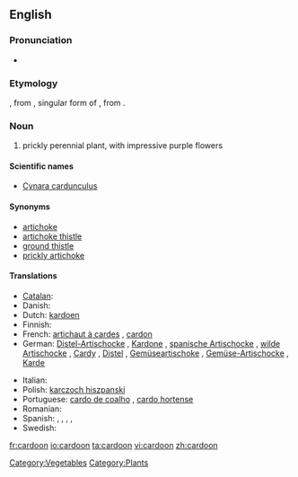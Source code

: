 ==English==

===Pronunciation===
*{{audio|en-us-cardoon.ogg|Audio (US)}}

===Etymology===
{{etyl|frm}} {{term|cardon|lang=frm}}, from {{etyl|ML.}} {{term|cardon|lang=la}}, singular form of {{term|cardo|lang=la}}, from {{etyl|la}} {{term|carduus||thistle|lang=la}}.

===Noun===
{{en-noun}}

# prickly perennial plant, with impressive purple flowers

====Scientific names====
*[[Cynara cardunculus]]

====Synonyms====
*[[artichoke]]
*[[artichoke thistle]]
*[[ground thistle]]
*[[prickly artichoke]]

====Translations====
{{trans-top|perennial plant}}
* [[Catalan]]: {{t|ca|herbacol|f}}
* Danish: {{t|da|kardon|c}}
* Dutch: [[kardoen]] {{m}}
* Finnish: {{t-|fi|kardoni}}
* French: [[artichaut à cardes]] {{m}}, [[cardon]] {{m}}
* German: [[Distel-Artischocke]] {{f}}, [[Kardone]] {{f}}, [[spanische Artischocke]] {{f}}, [[wilde Artischocke]] {{f}}, [[Cardy]] {{f}}, [[Distel]] {{f}}, [[Gemüseartischoke]] {{f}}, [[Gemüse-Artischocke]] {{f}}, [[Karde]] {{f}}
{{trans-mid}}
* Italian: {{t-|it|cardone|f}}
* Polish: [[karczoch hiszpanski]] {{m}}
* Portuguese: [[cardo de coalho]] {{m}}, [[cardo hortense]] {{m}}
* Romanian: {{t|ro|cardon|m}}
* Spanish: {{t|es|cardo borriquero|m}}, {{t+|es|cardo|m}}, {{t|es|cardo comestible|m}}, {{t|es|cardo de comer|m}}, {{t|es|cardo lechero|m}}
* Swedish: {{t|sv|kardon|c}}
{{trans-bottom}}

[[Category:Vegetables]]
[[Category:Plants]]

[[fr:cardoon]]
[[io:cardoon]]
[[ta:cardoon]]
[[vi:cardoon]]
[[zh:cardoon]]